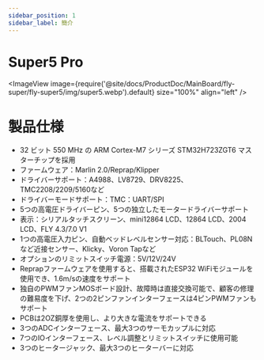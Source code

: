 ```yaml
---
sidebar_position: 1
sidebar_label: 簡介
---
```


# Super5 Pro

<ImageView image={require('@site/docs/ProductDoc/MainBoard/fly-super/fly-super5/img/super5.webp').default} size="100%" align="left" />


# 製品仕様

* 32 ビット 550 MHz の ARM Cortex-M7 シリーズ STM32H723ZGT6 マスターチップを採用
* ファームウェア：Marlin 2.0/Reprap/Klipper
* ドライバーサポート：A4988、LV8729、DRV8225、TMC2208/2209/5160など
* ドライバーモードサポート：TMC：UART/SPI
* 5つの高電圧ドライバーピン、5つの独立したモータードライバーサポート
* 表示：シリアルタッチスクリーン、mini12864 LCD、12864 LCD、2004 LCD、FLY 4.3/7.0 V1
* 1つの高電圧入力ピン、自動ベッドレベルセンサー対応：BLTouch、PL08Nなど近接センサー、Klicky、Voron Tapなど
* オプションのリミットスイッチ電源：5V/12V/24V
* Reprapファームウェアを使用すると、搭載されたESP32 WiFiモジュールを使用でき、1.6m/sの速度をサポート
* 独自のPWMファンMOSボード設計、故障時は直接交換可能で、顧客の修理の難易度を下げ、2つの2ピンファンインターフェースは4ピンPWMファンもサポート
* PCBは2OZ銅厚を使用し、より大きな電流をサポートできる
* 3つのADCインターフェース、最大3つのサーモカップルに対応
* 7つのIOインターフェース、レベル調整とリミットスイッチに使用可能
* 3つのヒータージャック、最大3つのヒーターバーに対応
